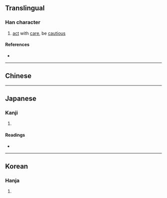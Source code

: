 {{also|眘|慎}}
{{character info/new}}
==Translingual==

===Han character===
{{Han char|rn=61|rad=心|as=10|sn=13|four=|canj=PPBC|ids=⿰忄眞}}

# [[act]] with [[care]], be [[cautious]]

====References====
* {{Han ref|kx=0396.470|dkj=11024|dj=0735.340|hdz=42338.071|uh=613C|ud=24892}}

----

==Chinese==
{{zh-see|慎|v}}

----

==Japanese==
{{ja-kanji forms|慎|愼}}

===Kanji===
{{ja-kanji|grade=|rs=心10|shin=慎}}

# {{rfdef|ja|sort=心10}}

====Readings====
* {{ja-readings|on=[[しん]] (shin)|kun=[[つつしむ]] (tsutsushimu)}}

----

==Korean==

===Hanja===
{{ko-hanja|hangeul=신|eumhun=|rv=sin|mr=sin|y=sin}}

# {{rfdef|ko|sort=心10}}